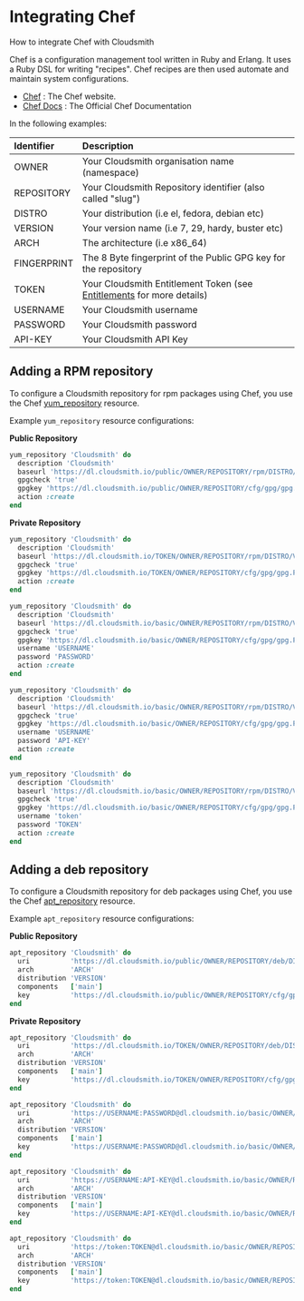 # Integrating Chef

How to integrate Chef with Cloudsmith

Chef is a configuration management tool written in Ruby and Erlang. It uses a Ruby DSL for writing "recipes". Chef recipes are then used automate and maintain system configurations. 

- [Chef](https://www.chef.io/) : The Chef website. 
- [Chef Docs](https://docs.chef.io/) : The Official Chef Documentation

In the following examples: 

| Identifier  | Description                                                                               |
| :---------- | :---------------------------------------------------------------------------------------- |
| OWNER       | Your Cloudsmith organisation name (namespace)                                             |
| REPOSITORY  | Your Cloudsmith Repository identifier (also called "slug")                                |
| DISTRO      | Your distribution  (i.e el, fedora, debian etc)                                           |
| VERSION     | Your version name (i.e 7, 29, hardy, buster etc)                                          |
| ARCH        | The architecture (i.e x86_64)                                                             |
| FINGERPRINT | The 8 Byte fingerprint of the Public GPG key for the repository                           |
| TOKEN       | Your Cloudsmith Entitlement Token (see [Entitlements](/software-distribution/entitlement-tokens) for more details) |
| USERNAME    | Your Cloudsmith username                                                                  |
| PASSWORD    | Your Cloudsmith password                                                                  |
| API-KEY     | Your Cloudsmith API Key                                                                   |


## Adding a RPM repository

To configure a Cloudsmith repository for rpm packages using Chef, you use the Chef [yum_repository](https://docs.chef.io/resources/yum_repository/) resource. 

Example `yum_repository` resource configurations:

**Public Repository**

```ruby
yum_repository 'Cloudsmith' do
  description 'Cloudsmith'
  baseurl 'https://dl.cloudsmith.io/public/OWNER/REPOSITORY/rpm/DISTRO/VERSION/$basearch'
  gpgcheck 'true'
  gpgkey 'https://dl.cloudsmith.io/public/OWNER/REPOSITORY/cfg/gpg/gpg.FINGERPRINT.key'
  action :create
end
```

**Private Repository**

```ruby Entitlement Token Auth
yum_repository 'Cloudsmith' do
  description 'Cloudsmith'
  baseurl 'https://dl.cloudsmith.io/TOKEN/OWNER/REPOSITORY/rpm/DISTRO/VERSION/$basearch'
  gpgcheck 'true'
  gpgkey 'https://dl.cloudsmith.io/TOKEN/OWNER/REPOSITORY/cfg/gpg/gpg.FINGERPRINT.key'
  action :create
end
```
```ruby HTTP Basic Auth (User & Pass)
yum_repository 'Cloudsmith' do
  description 'Cloudsmith'
  baseurl 'https://dl.cloudsmith.io/basic/OWNER/REPOSITORY/rpm/DISTRO/VERSION/$basearch'
  gpgcheck 'true'
  gpgkey 'https://dl.cloudsmith.io/basic/OWNER/REPOSITORY/cfg/gpg/gpg.FINGERPRINT.key'
  username 'USERNAME'
  password 'PASSWORD'
  action :create
end
```
```ruby HTTP Basic Auth (API-Key)
yum_repository 'Cloudsmith' do
  description 'Cloudsmith'
  baseurl 'https://dl.cloudsmith.io/basic/OWNER/REPOSITORY/rpm/DISTRO/VERSION/$basearch'
  gpgcheck 'true'
  gpgkey 'https://dl.cloudsmith.io/basic/OWNER/REPOSITORY/cfg/gpg/gpg.FINGERPRINT.key'
  username 'USERNAME'
  password 'API-KEY'
  action :create
end
```
```ruby HTTP Basic Auth (Token)
yum_repository 'Cloudsmith' do
  description 'Cloudsmith'
  baseurl 'https://dl.cloudsmith.io/basic/OWNER/REPOSITORY/rpm/DISTRO/VERSION/$basearch'
  gpgcheck 'true'
  gpgkey 'https://dl.cloudsmith.io/basic/OWNER/REPOSITORY/cfg/gpg/gpg.FINGERPRINT.key'
  username 'token'
  password 'TOKEN'
  action :create
end
```
## Adding a deb repository

To configure a Cloudsmith repository for deb packages using Chef, you use the Chef [apt_repository](https://docs.chef.io/resources/apt_repository/) resource. 

Example `apt_repository` resource configurations:

**Public Repository**

```ruby
apt_repository 'Cloudsmith' do
  uri          'https://dl.cloudsmith.io/public/OWNER/REPOSITORY/deb/DISTRO'
  arch         'ARCH'
  distribution 'VERSION'
  components   ['main']
  key          'https://dl.cloudsmith.io/public/OWNER/REPOSITORY/cfg/gpg/gpg.FINGERPRINT.key'
end
```

**Private Repository**

```ruby Entitlement Token Auth
apt_repository 'Cloudsmith' do
  uri          'https://dl.cloudsmith.io/TOKEN/OWNER/REPOSITORY/deb/DISTRO'
  arch         'ARCH'
  distribution 'VERSION'
  components   ['main']
  key          'https://dl.cloudsmith.io/TOKEN/OWNER/REPOSITORY/cfg/gpg/gpg.FINGERPRINT.key'
end
```
```ruby HTTP Basic Auth (User & Pass)
apt_repository 'Cloudsmith' do
  uri          'https://USERNAME:PASSWORD@dl.cloudsmith.io/basic/OWNER/REPOSITORY/deb/DISTRO'
  arch         'ARCH'
  distribution 'VERSION'
  components   ['main']
  key          'https://USERNAME:PASSWORD@dl.cloudsmith.io/basic/OWNER/REPOSITORY/cfg/gpg/gpg.FINGERPRINT.key'
end
```
```ruby HTTP Basic Auth (API-Key)
apt_repository 'Cloudsmith' do
  uri          'https://USERNAME:API-KEY@dl.cloudsmith.io/basic/OWNER/REPOSITORY/deb/DISTRO'
  arch         'ARCH'
  distribution 'VERSION'
  components   ['main']
  key          'https://USERNAME:API-KEY@dl.cloudsmith.io/basic/OWNER/REPOSITORY/cfg/gpg/gpg.FINGERPRINT.key'
end
```
```ruby HTTP Basic Auth (Token)
apt_repository 'Cloudsmith' do
  uri          'https://token:TOKEN@dl.cloudsmith.io/basic/OWNER/REPOSITORY/deb/DISTRO'
  arch         'ARCH'
  distribution 'VERSION'
  components   ['main']
  key          'https://token:TOKEN@dl.cloudsmith.io/basic/OWNER/REPOSITORY/cfg/gpg/gpg.FINGERPRINT.key'
end
```
